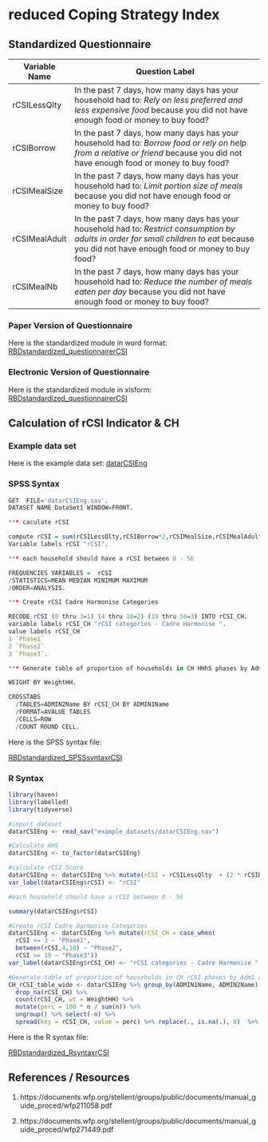 # reduced Coping Strategy Index {#rCSI}

## Standardized Questionnaire

Variable Name | Question Label 
---- | ------------- 
rCSILessQlty | In the past 7 days, how many days has your household had to: *Rely on less preferred and less expensive food* because you did not have enough food or money to buy food?
rCSIBorrow | In the past 7 days, how many days has your household had to: *Borrow food or rely on help from a relative or friend* because you did not have enough food or money to buy food?
rCSIMealSize | In the past 7 days, how many days has your household had to: *Limit portion size of meals* because you did not have enough food or money to buy food?
rCSIMealAdult  | In the past 7 days, how many days has your household had to: *Restrict consumption by adults in order for small children to eat* because you did not have enough food or money to buy food?
rCSIMealNb | In the past 7 days, how many days has your household had to: *Reduce the number of meals eaten per day* because you did not have enough food or money to buy food?


### Paper Version of Questionnaire

Here is the standardized module in word format:
[RBDstandardized_questionnairerCSI](https://github.com/WFP-VAM/RBD_FS_CH_guide_EN/blob/master/questionnaires/RBDstandardized_questionnairerCSI.docx) 

### Electronic Version of Questionnaire

Here is the standardized module in xlsform:
[RBDstandardized_questionnairerCSI](https://github.com/WFP-VAM/RBD_FS_CH_guide_EN/blob/master/questionnaires/RBDstandardized_questionnairerCSI.xslx) 


## Calculation of rCSI Indicator & CH 

### Example data set

Here is the example data set:
[datarCSIEng](https://github.com/WFP-VAM/RBD_FS_CH_guide_EN/blob/master/example_datasets/datarCSIEng.sav) 

### SPSS Syntax

```r

GET  FILE='datarCSIEng.sav'.
DATASET NAME DataSet1 WINDOW=FRONT.

*** caculate rCSI

compute rCSI = sum(rCSILessQlty,rCSIBorrow*2,rCSIMealSize,rCSIMealAdult*3,rCSIMealNb).
Variable labels rCSI "rCSI".

*** each household should have a rCSI between 0 - 56

FREQUENCIES VARIABLES =  rCSI
/STATISTICS=MEAN MEDIAN MINIMUM MAXIMUM
/ORDER=ANALYSIS.

*** Create rCSI Cadre Harmonise Categories

RECODE rCSI (0 thru 3=1) (4 thru 18=2) (19 thru 56=3) INTO rCSI_CH.
variable labels rCSI_CH "rCSI categories - Cadre Harmonise ".
value labels rCSI_CH
1 `Phase1`
2 `Phase2`
3 `Phase3`.

*** Generate table of proportion of households in CH HHhS phases by Adm1 and Adm2 using weights

WEIGHT BY WeightHH.

CROSSTABS
  /TABLES=ADMIN2Name BY rCSI_CH BY ADMIN1Name
  /FORMAT=AVALUE TABLES
  /CELLS=ROW 
  /COUNT ROUND CELL.


```

Here is the SPSS syntax file: 

[RBDstandardized_SPSSsyntaxrCSI](https://github.com/WFP-VAM/RBD_FS_CH_guide_EN/blob/master/syntax/RBDstandardized_SPSSsyntaxrCSI.sps) 


### R Syntax

```r
library(haven)
library(labelled)
library(tidyverse)

#import dataset
datarCSIEng <- read_sav("example_datasets/datarCSIEng.sav")

#Calculate HHS 
datarCSIEng <- to_factor(datarCSIEng)

#calculate rCSI Score
datarCSIEng <- datarCSIEng %>% mutate(rCSI = rCSILessQlty  + (2 * rCSIBorrow) + rCSIMealSize + (3 * rCSIMealAdult) + rCSIMealNb)
var_label(datarCSIEng$rCSI) <- "rCSI"

#each household should have a rCSI between 0 - 56

summary(datarCSIEng$rCSI)

#Create rCSI Cadre Harmonise Categories
datarCSIEng <- datarCSIEng %>% mutate(rCSI_CH = case_when(
  rCSI <= 3 ~ "Phase1", 
  between(rCSI,4,18) ~ "Phase2",       
  rCSI >= 19 ~ "Phase3"))
var_label(datarCSIEng$rCSI_CH) <- "rCSI categories - Cadre Harmonise "

#Generate table of proportion of households in CH rCSI phases by Adm1 and Adm2 using weights
CH_rCSI_table_wide <- datarCSIEng %>% group_by(ADMIN1Name, ADMIN2Name) %>%
  drop_na(rCSI_CH) %>%
  count(rCSI_CH, wt = WeightHH) %>%
  mutate(perc = 100 * n / sum(n)) %>%
  ungroup() %>% select(-n) %>%
  spread(key = rCSI_CH, value = perc) %>% replace(., is.na(.), 0)  %>% mutate_if(is.numeric, round, 1)
```

Here is the R syntax file: 

[RBDstandardized_RsyntaxrCSI](https://github.com/WFP-VAM/RBD_FS_CH_guide_EN/blob/master/syntax/RBDstandardized_RsyntaxrCSI.R) 


## References / Resources

1. https://documents.wfp.org/stellent/groups/public/documents/manual_guide_proced/wfp211058.pdf

2. https://documents.wfp.org/stellent/groups/public/documents/manual_guide_proced/wfp271449.pdf

